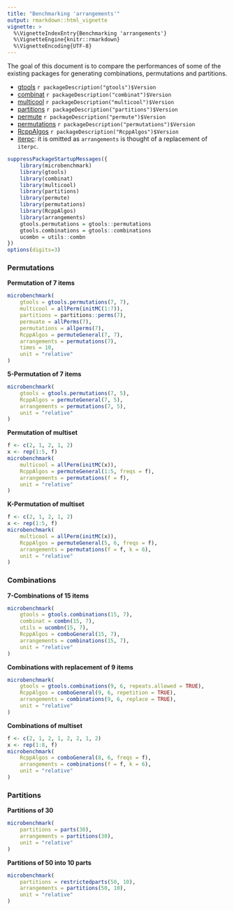 ```yaml
---
title: "Benchmarking 'arrangements'"
output: rmarkdown::html_vignette
vignette: >
  %\VignetteIndexEntry{Benchmarking 'arrangements'}
  %\VignetteEngine{knitr::rmarkdown}
  %\VignetteEncoding{UTF-8}
---
```


The goal of this document is to compare the performances of some of the existing packages for generating combinations, permutations and partitions.

- [gtools](https://CRAN.R-project.org/package=gtools) 
    `r packageDescription("gtools")$Version`
- [combinat](https://CRAN.R-project.org/package=combinat) 
    `r packageDescription("combinat")$Version`
- [multicool](https://CRAN.R-project.org/package=multicool) 
    `r packageDescription("multicool")$Version`
- [partitions](https://CRAN.R-project.org/package=partitions)
    `r packageDescription("partitions")$Version`
- [permute](https://CRAN.R-project.org/package=permute)
    `r packageDescription("permute")$Version`
- [permutations](https://CRAN.R-project.org/package=permutations)
    `r packageDescription("permutations")$Version`
- [RcppAlgos](https://CRAN.R-project.org/package=RcppAlgos)
    `r packageDescription("RcppAlgos")$Version`
- [iterpc](https://CRAN.R-project.org/package=iterpc): it is omitted as `arrangements` is thought of a replacement of `iterpc`.

```r
suppressPackageStartupMessages({
    library(microbenchmark)
    library(gtools)
    library(combinat)
    library(multicool)
    library(partitions)
    library(permute)
    library(permutations)
    library(RcppAlgos)
    library(arrangements)
    gtools.permutations = gtools::permutations
    gtools.combinations = gtools::combinations
    ucombn = utils::combn
})
options(digits=3)
```

### Permutations

**Permutation of 7 items**

```r
microbenchmark(
    gtools = gtools.permutations(7, 7),
    multicool = allPerm(initMC(1:7)),
    partitions = partitions::perms(7),
    permuate = allPerms(7),
    permutations = allperms(7),
    RcppAlgos = permuteGeneral(7, 7),
    arrangements = permutations(7),
    times = 10,
    unit = "relative"
)
```

**5-Permutation of 7 items**

```r
microbenchmark(
    gtools = gtools.permutations(7, 5),
    RcppAlgos = permuteGeneral(7, 5),
    arrangements = permutations(7, 5),
    unit = "relative"
)
```

**Permutation of multiset**

```r
f <- c(2, 1, 2, 1, 2)
x <- rep(1:5, f)
microbenchmark(
    multicool = allPerm(initMC(x)),
    RcppAlgos = permuteGeneral(1:5, freqs = f),
    arrangements = permutations(f = f),
    unit = "relative"
)
```

**K-Permutation of multiset**

```r
f <- c(2, 1, 2, 1, 2)
x <- rep(1:5, f)
microbenchmark(
    multicool = allPerm(initMC(x)),
    RcppAlgos = permuteGeneral(5, 6, freqs = f),
    arrangements = permutations(f = f, k = 6),
    unit = "relative"
)
```

### Combinations

**7-Combinations of 15 items**

```r
microbenchmark(
    gtools = gtools.combinations(15, 7),
    combinat = combn(15, 7),
    utils = ucombn(15, 7),
    RcppAlgos = comboGeneral(15, 7),
    arrangements = combinations(15, 7),
    unit = "relative"
)
```

**Combinations with replacement of 9 items**

```r
microbenchmark(
    gtools = gtools.combinations(9, 6, repeats.allowed = TRUE),
    RcppAlgos = comboGeneral(9, 6, repetition = TRUE),
    arrangements = combinations(9, 6, replace = TRUE),
    unit = "relative"
)
```

**Combinations of multiset**

```r
f <- c(2, 1, 2, 1, 2, 2, 1, 2)
x <- rep(1:8, f)
microbenchmark(
    RcppAlgos = comboGeneral(8, 6, freqs = f),
    arrangements = combinations(f = f, k = 6),
    unit = "relative"
)
```

### Partitions


**Partitions of 30**

```r
microbenchmark(
    partitions = parts(30),
    arrangements = partitions(30),
    unit = "relative"
)
```

**Partitions of 50 into 10 parts**

```r
microbenchmark(
    partitions = restrictedparts(50, 10),
    arrangements = partitions(50, 10),
    unit = "relative"
)
```
